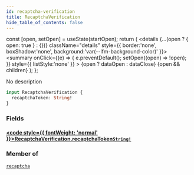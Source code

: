 ```yaml
---
id: recaptcha-verification
title: RecaptchaVerification
hide_table_of_contents: false
---
```







  const [open, setOpen] = useState(startOpen);
  return (
    <details {...(open ? { open: true } : {})} className="details" style={{ border:'none', boxShadow:'none', background:'var(--ifm-background-color)' }}>
      <summary
        onClick={(e) => {
          e.preventDefault();
          setOpen((open) => !open);
        }}
        style={{ listStyle:'none' }}
      >
      {open ? dataOpen : dataClose}
      </summary>
      {open && children}
    </details>
  );
};




No description


```graphql
input RecaptchaVerification {
  recaptchaToken: String!
}
```


### Fields

#### [<code style={{ fontWeight: 'normal' }}>RecaptchaVerification.<b>recaptchaToken</b></code>](#)<Bullet />[`String!`](/schema/scalars/string) <Badge class="secondary" text="non-null"/> <Badge class="secondary" text="scalar"/>
> 
> 



### Member of

[`recaptcha`](/schema/mutations/recaptcha)  <Badge class="secondary" text="mutation"/>

